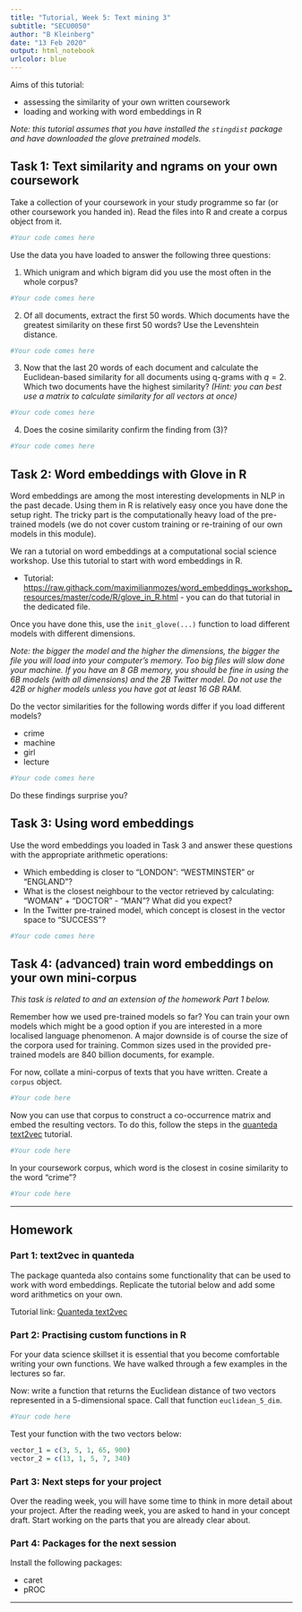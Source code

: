 ```yaml
---
title: "Tutorial, Week 5: Text mining 3"
subtitle: "SECU0050"
author: "B Kleinberg"
date: "13 Feb 2020"
output: html_notebook
urlcolor: blue
---
```


Aims of this tutorial:

- assessing the similarity of your own written coursework
- loading and working with word embeddings in R

_Note: this tutorial assumes that you have installed the `stingdist` package and have downloaded the glove pretrained models._

## Task 1: Text similarity and ngrams on your own coursework

Take a collection of your coursework in your study programme so far (or other coursework you handed in). Read the files into R and create a corpus object from it.

```r
#Your code comes here
```

Use the data you have loaded to answer the following three questions:

1. Which unigram and which bigram did you use the most often in the whole corpus?

```r
#Your code comes here
```

2. Of all documents, extract the first 50 words. Which documents have the greatest similarity on these first 50 words? Use the Levenshtein distance.

```r
#Your code comes here
```

3. Now that the last 20 words of each document and calculate the Euclidean-based similarity for all documents using q-grams with $q = 2$. Which two documents have the highest similarity? _(Hint: you can best use a matrix to calculate similarity for all vectors at once)_

```r
#Your code comes here
```

4.  Does the cosine similarity confirm the finding from (3)?

```r
#Your code comes here
```

## Task 2: Word embeddings with Glove in R

Word embeddings are among the most interesting developments in NLP in the past decade. Using them in R is relatively easy once you have done the setup right. The tricky part is the computationally heavy load of the pre-trained models (we do not cover custom training or re-training of our own models in this module).

We ran a tutorial on word embeddings at a computational social science workshop. Use this tutorial to start with word embeddings in R.

- Tutorial: [https://raw.githack.com/maximilianmozes/word_embeddings_workshop_resources/master/code/R/glove_in_R.html](https://raw.githack.com/maximilianmozes/word_embeddings_workshop_resources/master/code/R/glove_in_R.html) - you can do that tutorial in the dedicated file.

Once you have done this, use the `init_glove(...)` function to load different models with different dimensions. 

_Note: the bigger the model and the higher the dimensions, the bigger the file you will load into your computer's memory. Too big files will slow done your machine. If you have an 8 GB memory, you should be fine in using the 6B models (with all dimensions) and the 2B Twitter model. Do not use the 42B or higher models unless you have got at least 16 GB RAM._

Do the vector similarities for the following words differ if you load different models?

- crime
- machine
- girl
- lecture


```r
#Your code comes here
```

Do these findings surprise you?

## Task 3: Using word embeddings

Use the word embeddings you loaded in Task 3 and answer these questions with the appropriate arithmetic operations:

- Which embedding is closer to "LONDON": "WESTMINSTER" or "ENGLAND"?
- What is the closest neighbour to the vector retrieved by calculating: "WOMAN" + "DOCTOR" - "MAN"? What did you expect?
- In the Twitter pre-trained model, which concept is closest in the vector space to "SUCCESS"?

```r
#Your code comes here
```


## Task 4: (advanced) train word embeddings on your own mini-corpus

_This task is related to and an extension of the homework Part 1 below._

Remember how we used pre-trained models so far? You can train your own models which might be a good option if you are interested in a more localised language phenomenon. A major downside is of course the size of the corpora used for training. Common sizes used in the provided pre-trained models are 840 billion documents, for example.

For now, collate a mini-corpus of texts that you have written. Create a `corpus` object.

```r
#Your code here
```


Now you can use that corpus to construct a co-occurrence matrix and embed the resulting vectors. To do this, follow the steps in the [quanteda text2vec](https://quanteda.io/articles/pkgdown/replication/text2vec.html) tutorial.


```r
#Your code here
```


In your coursework corpus, which word is the closest in cosine similarity to the word "crime"?


```r
#Your code here
```

---

## Homework

### Part 1: text2vec in quanteda

The package quanteda also contains some functionality that can be used to work with word embeddings. Replicate the tutorial below and add some word arithmetics on your own.

Tutorial link: [Quanteda text2vec](https://quanteda.io/articles/pkgdown/replication/text2vec.html)


### Part 2: Practising custom functions in R

For your data science skillset it is essential that you become comfortable writing your own functions. We have walked through a few examples in the lectures so far. 

Now: write a function that returns the Euclidean distance of two vectors represented in a 5-dimensional space. Call that function `euclidean_5_dim`.


```r
#Your code here
```

Test your function with the two vectors below:

```r
vector_1 = c(3, 5, 1, 65, 900)
vector_2 = c(13, 1, 5, 7, 340)
```


### Part 3: Next steps for your project

Over the reading week, you will have some time to think in more detail about your project. After the reading week, you are asked to hand in your concept draft. Start working on the parts that you are already clear about.

### Part 4: Packages for the next session

Install the following packages:

- caret
- pROC

---
